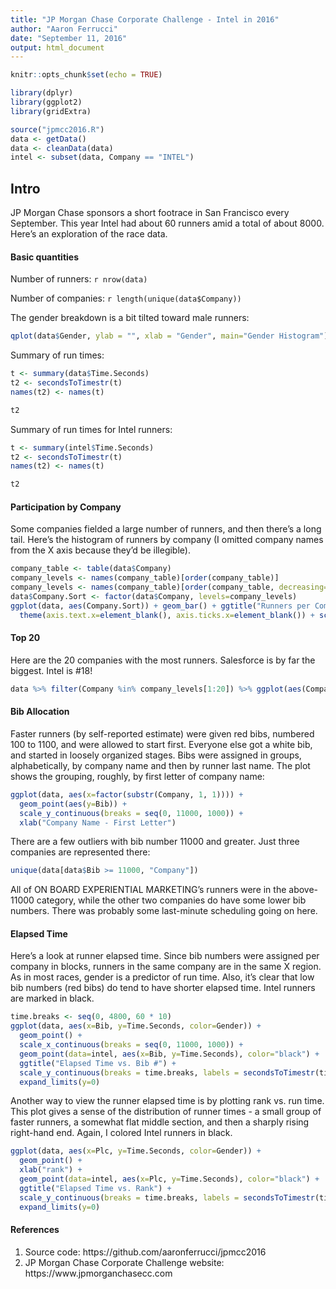 ```yaml
---
title: "JP Morgan Chase Corporate Challenge - Intel in 2016"
author: "Aaron Ferrucci"
date: "September 11, 2016"
output: html_document
---
```


```r
knitr::opts_chunk$set(echo = TRUE)
```

```r
library(dplyr)
library(ggplot2)
library(gridExtra)

source("jpmcc2016.R")
data <- getData()
data <- cleanData(data)
intel <- subset(data, Company == "INTEL")
```

## Intro

JP Morgan Chase sponsors a short footrace in San Francisco every September. This year Intel had about 60 runners amid a total of about 8000. Here's an exploration of the race data.

#### Basic quantities

Number of runners: ```r nrow(data)```

Number of companies: ```r length(unique(data$Company))```

The gender breakdown is a bit tilted toward male runners:

``` r
qplot(data$Gender, ylab = "", xlab = "Gender", main="Gender Histogram")
```

Summary of run times:
``` r
t <- summary(data$Time.Seconds)
t2 <- secondsToTimestr(t)
names(t2) <- names(t)
```
``` r
t2
```

Summary of run times for Intel runners:
``` r
t <- summary(intel$Time.Seconds)
t2 <- secondsToTimestr(t)
names(t2) <- names(t)
```
``` r
t2
```
#### Participation by Company

Some companies fielded a large number of runners, and then there's a long tail. Here's the histogram of runners by company (I omitted company names from the X axis because they'd be illegible).

``` r
company_table <- table(data$Company)
company_levels <- names(company_table)[order(company_table)]
company_levels <- names(company_table)[order(company_table, decreasing=TRUE)]
data$Company.Sort <- factor(data$Company, levels=company_levels)
ggplot(data, aes(Company.Sort)) + geom_bar() + ggtitle("Runners per Company histogram") + ylab("runners") + xlab("Company") +
  theme(axis.text.x=element_blank(), axis.ticks.x=element_blank()) + scale_y_continuous(breaks = seq(0, 600, 100)) + expand_limits(y = 600)
```

#### Top 20

Here are the 20 companies with the most runners. Salesforce is by far the biggest. Intel is #18!

``` r
data %>% filter(Company %in% company_levels[1:20]) %>% ggplot(aes(Company.Sort)) + geom_bar() + ggtitle("Top 20 Companies") + ylab("runners") + xlab("Company") + theme(axis.text.x = element_text(angle = 90, hjust = 1)) + scale_y_continuous(breaks = seq(0, 600, 100)) + expand_limits(y = 600)
```

#### Bib Allocation
Faster runners (by self-reported estimate) were given red bibs, numbered 100 to 1100, and were allowed to start first. Everyone else got a white bib, and started in loosely organized stages. Bibs were assigned in groups, alphabetically, by company name and then by runner last name. The plot shows the grouping, roughly, by first letter of company name:

``` r
ggplot(data, aes(x=factor(substr(Company, 1, 1)))) +
  geom_point(aes(y=Bib)) +
  scale_y_continuous(breaks = seq(0, 11000, 1000)) +
  xlab("Company Name - First Letter")
```

There are a few outliers with bib number 11000 and greater. Just three companies are represented there:
``` r
unique(data[data$Bib >= 11000, "Company"])
```

All of ON BOARD EXPERIENTIAL MARKETING's runners were in the above-11000 category, while the other two companies do have some lower bib numbers. There was probably some last-minute scheduling going on here.

#### Elapsed Time

Here's a look at runner elapsed time. Since bib numbers were assigned per company in blocks, runners in the same company are in the same X region. As in most races, gender is a predictor of run time. Also, it's clear that low bib numbers (red bibs) do tend to have shorter elapsed time. Intel runners are marked in black.

``` r
time.breaks <- seq(0, 4800, 60 * 10)
ggplot(data, aes(x=Bib, y=Time.Seconds, color=Gender)) +
  geom_point() +
  scale_x_continuous(breaks = seq(0, 11000, 1000)) +
  geom_point(data=intel, aes(x=Bib, y=Time.Seconds), color="black") +
  ggtitle("Elapsed Time vs. Bib #") +
  scale_y_continuous(breaks = time.breaks, labels = secondsToTimestr(time.breaks), name="elapsed time (hh:mm:ss)") +
  expand_limits(y=0)

```


Another way to view the runner elapsed time is by plotting rank vs. run time. This plot gives a sense of the distribution of runner times - a small group of faster runners, a somewhat flat middle section, and then a sharply rising right-hand end. Again, I colored Intel runners in black.

``` r
ggplot(data, aes(x=Plc, y=Time.Seconds, color=Gender)) + 
  geom_point() + 
  xlab("rank") + 
  geom_point(data=intel, aes(x=Plc, y=Time.Seconds), color="black") + 
  ggtitle("Elapsed Time vs. Rank") +
  scale_y_continuous(breaks = time.breaks, labels = secondsToTimestr(time.breaks), name="elapsed time (hh:mm:ss)") +
  expand_limits(y=0)

```

#### References
  1. Source code: https://github.com/aaronferrucci/jpmcc2016
  1. JP Morgan Chase Corporate Challenge website: https://www.jpmorganchasecc.com


